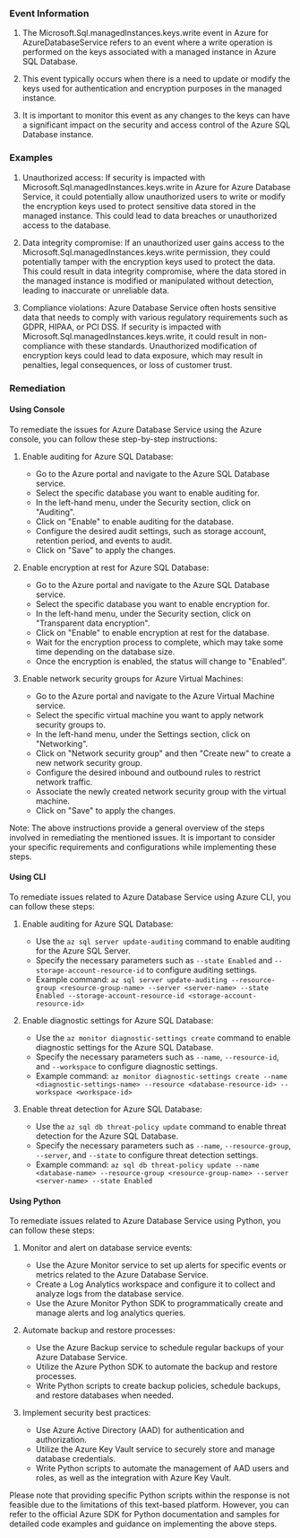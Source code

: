 
### Event Information

1. The Microsoft.Sql.managedInstances.keys.write event in Azure for AzureDatabaseService refers to an event where a write operation is performed on the keys associated with a managed instance in Azure SQL Database.

2. This event typically occurs when there is a need to update or modify the keys used for authentication and encryption purposes in the managed instance.

3. It is important to monitor this event as any changes to the keys can have a significant impact on the security and access control of the Azure SQL Database instance.


### Examples

1. Unauthorized access: If security is impacted with Microsoft.Sql.managedInstances.keys.write in Azure for Azure Database Service, it could potentially allow unauthorized users to write or modify the encryption keys used to protect sensitive data stored in the managed instance. This could lead to data breaches or unauthorized access to the database.

2. Data integrity compromise: If an unauthorized user gains access to the Microsoft.Sql.managedInstances.keys.write permission, they could potentially tamper with the encryption keys used to protect the data. This could result in data integrity compromise, where the data stored in the managed instance is modified or manipulated without detection, leading to inaccurate or unreliable data.

3. Compliance violations: Azure Database Service often hosts sensitive data that needs to comply with various regulatory requirements such as GDPR, HIPAA, or PCI DSS. If security is impacted with Microsoft.Sql.managedInstances.keys.write, it could result in non-compliance with these standards. Unauthorized modification of encryption keys could lead to data exposure, which may result in penalties, legal consequences, or loss of customer trust.

### Remediation

#### Using Console

To remediate the issues for Azure Database Service using the Azure console, you can follow these step-by-step instructions:

1. Enable auditing for Azure SQL Database:
   - Go to the Azure portal and navigate to the Azure SQL Database service.
   - Select the specific database you want to enable auditing for.
   - In the left-hand menu, under the Security section, click on "Auditing".
   - Click on "Enable" to enable auditing for the database.
   - Configure the desired audit settings, such as storage account, retention period, and events to audit.
   - Click on "Save" to apply the changes.

2. Enable encryption at rest for Azure SQL Database:
   - Go to the Azure portal and navigate to the Azure SQL Database service.
   - Select the specific database you want to enable encryption for.
   - In the left-hand menu, under the Security section, click on "Transparent data encryption".
   - Click on "Enable" to enable encryption at rest for the database.
   - Wait for the encryption process to complete, which may take some time depending on the database size.
   - Once the encryption is enabled, the status will change to "Enabled".

3. Enable network security groups for Azure Virtual Machines:
   - Go to the Azure portal and navigate to the Azure Virtual Machine service.
   - Select the specific virtual machine you want to apply network security groups to.
   - In the left-hand menu, under the Settings section, click on "Networking".
   - Click on "Network security group" and then "Create new" to create a new network security group.
   - Configure the desired inbound and outbound rules to restrict network traffic.
   - Associate the newly created network security group with the virtual machine.
   - Click on "Save" to apply the changes.

Note: The above instructions provide a general overview of the steps involved in remediating the mentioned issues. It is important to consider your specific requirements and configurations while implementing these steps.

#### Using CLI

To remediate issues related to Azure Database Service using Azure CLI, you can follow these steps:

1. Enable auditing for Azure SQL Database:
   - Use the `az sql server update-auditing` command to enable auditing for the Azure SQL Server.
   - Specify the necessary parameters such as `--state Enabled` and `--storage-account-resource-id` to configure auditing settings.
   - Example command: `az sql server update-auditing --resource-group <resource-group-name> --server <server-name> --state Enabled --storage-account-resource-id <storage-account-resource-id>`

2. Enable diagnostic settings for Azure SQL Database:
   - Use the `az monitor diagnostic-settings create` command to enable diagnostic settings for the Azure SQL Database.
   - Specify the necessary parameters such as `--name`, `--resource-id`, and `--workspace` to configure diagnostic settings.
   - Example command: `az monitor diagnostic-settings create --name <diagnostic-settings-name> --resource <database-resource-id> --workspace <workspace-id>`

3. Enable threat detection for Azure SQL Database:
   - Use the `az sql db threat-policy update` command to enable threat detection for the Azure SQL Database.
   - Specify the necessary parameters such as `--name`, `--resource-group`, `--server`, and `--state` to configure threat detection settings.
   - Example command: `az sql db threat-policy update --name <database-name> --resource-group <resource-group-name> --server <server-name> --state Enabled`

#### Using Python

To remediate issues related to Azure Database Service using Python, you can follow these steps:

1. Monitor and alert on database service events:
   - Use the Azure Monitor service to set up alerts for specific events or metrics related to the Azure Database Service.
   - Create a Log Analytics workspace and configure it to collect and analyze logs from the database service.
   - Use the Azure Monitor Python SDK to programmatically create and manage alerts and log analytics queries.

2. Automate backup and restore processes:
   - Use the Azure Backup service to schedule regular backups of your Azure Database Service.
   - Utilize the Azure Python SDK to automate the backup and restore processes.
   - Write Python scripts to create backup policies, schedule backups, and restore databases when needed.

3. Implement security best practices:
   - Use Azure Active Directory (AAD) for authentication and authorization.
   - Utilize the Azure Key Vault service to securely store and manage database credentials.
   - Write Python scripts to automate the management of AAD users and roles, as well as the integration with Azure Key Vault.

Please note that providing specific Python scripts within the response is not feasible due to the limitations of this text-based platform. However, you can refer to the official Azure SDK for Python documentation and samples for detailed code examples and guidance on implementing the above steps.

